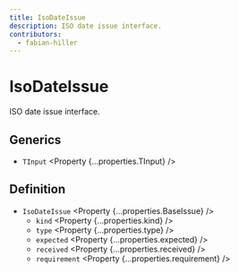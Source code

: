 ```yaml
---
title: IsoDateIssue
description: ISO date issue interface.
contributors:
  - fabian-hiller
---
```



# IsoDateIssue

ISO date issue interface.

## Generics

- `TInput` <Property {...properties.TInput} />

## Definition

- `IsoDateIssue` <Property {...properties.BaseIssue} />
  - `kind` <Property {...properties.kind} />
  - `type` <Property {...properties.type} />
  - `expected` <Property {...properties.expected} />
  - `received` <Property {...properties.received} />
  - `requirement` <Property {...properties.requirement} />
